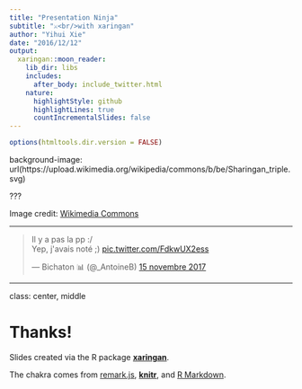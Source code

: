 ```yaml
---
title: "Presentation Ninja"
subtitle: "⚔<br/>with xaringan"
author: "Yihui Xie"
date: "2016/12/12"
output:
  xaringan::moon_reader:
    lib_dir: libs
    includes:
      after_body: include_twitter.html
    nature:
      highlightStyle: github
      highlightLines: true
      countIncrementalSlides: false
---
```


```r
options(htmltools.dir.version = FALSE)
```

background-image: url(https://upload.wikimedia.org/wikipedia/commons/b/be/Sharingan_triple.svg)

???

Image credit: [Wikimedia Commons](https://commons.wikimedia.org/wiki/File:Sharingan_triple.svg)

---

<blockquote class="twitter-tweet" data-lang="fr"><p lang="fr" dir="ltr">Il y a pas la pp :/<br>Yep, j&#39;avais noté ;) <a href="https://t.co/FdkwUX2ess">pic.twitter.com/FdkwUX2ess</a></p>&mdash; Bichaton 📊 (@_AntoineB) <a href="https://twitter.com/_AntoineB/status/930728129114591232?ref_src=twsrc%5Etfw">15 novembre 2017</a></blockquote>
<script async src="https://platform.twitter.com/widgets.js" charset="utf-8"></script>


---

class: center, middle

# Thanks!

Slides created via the R package [**xaringan**](https://github.com/yihui/xaringan).

The chakra comes from [remark.js](https://remarkjs.com), [**knitr**](http://yihui.name/knitr), and [R Markdown](https://rmarkdown.rstudio.com).
